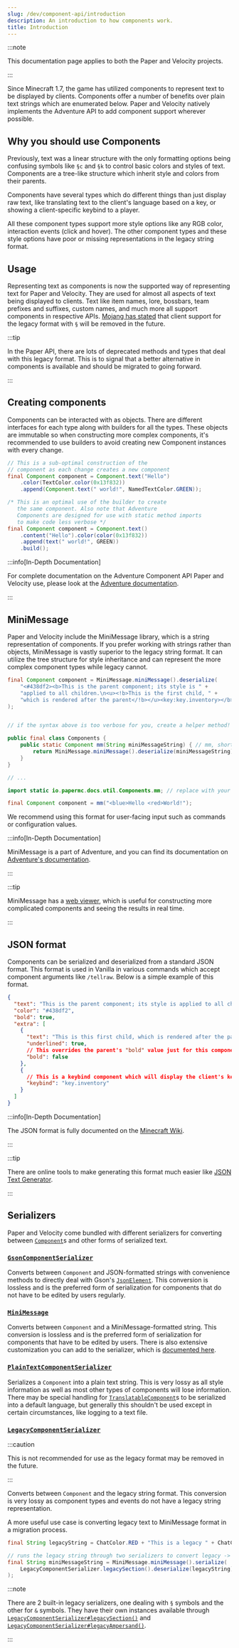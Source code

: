```yaml
---
slug: /dev/component-api/introduction
description: An introduction to how components work.
title: Introduction
---
```


:::note

This documentation page applies to both the Paper and Velocity projects.

:::

Since Minecraft 1.7, the game has utilized components to represent text to be displayed
by clients. Components offer a number of benefits over plain text strings which are enumerated below.
Paper and Velocity natively implements the Adventure API to add component support wherever possible.

## Why you should use Components

Previously, text was a linear structure with the only formatting options being
confusing symbols like `§c` and `§k` to control basic colors and styles of text.
Components are a tree-like structure which inherit style and colors from their parents.

Components have several types which do different things than just display raw text, like
translating text to the client's language based on a key, or showing a client-specific keybind
to a player.

All these component types support more style options like any RGB color, interaction events
(click and hover). The other component types and these style options have poor or missing
representations in the legacy string format.

## Usage

Representing text as components is now the supported way of representing text for Paper and Velocity. They are used
for almost all aspects of text being displayed to clients. Text like item names, lore, bossbars, team prefixes and
suffixes, custom names, and much more all support components in respective APIs.
[Mojang has stated](https://bugs.mojang.com/browse/MC-190605?focusedId=993040&page=com.atlassian.jira.plugin.system.issuetabpanels%3Acomment-tabpanel#comment-993040)
that client support for the legacy format with `§` will be removed in the future.


:::tip

In the Paper API, there are lots of deprecated methods and types that deal with this legacy format. This is to
signal that a better alternative in components is available and should be migrated to going forward.

:::

## Creating components

Components can be interacted with as objects. There are different interfaces for each type along with
builders for all the types. These objects are immutable so when constructing more complex components, it's
recommended to use builders to avoid creating new Component instances with every change.

```java
// This is a sub-optimal construction of the
// component as each change creates a new component
final Component component = Component.text("Hello")
    .color(TextColor.color(0x13f832))
    .append(Component.text(" world!", NamedTextColor.GREEN));

/* This is an optimal use of the builder to create
   the same component. Also note that Adventure
   Components are designed for use with static method imports
   to make code less verbose */
final Component component = Component.text()
    .content("Hello").color(color(0x13f832))
    .append(text(" world!", GREEN))
    .build();
```

:::info[In-Depth Documentation]

For complete documentation on the Adventure Component API Paper and Velocity use, please look at the
[Adventure documentation](https://docs.advntr.dev).

:::

## MiniMessage

Paper and Velocity include the MiniMessage library, which is a string representation of components. If you prefer working with
strings rather than objects, MiniMessage is vastly superior to the legacy string format. It can utilize the tree
structure for style inheritance and can represent the more complex component types while legacy cannot.

```java
final Component component = MiniMessage.miniMessage().deserialize(
    "<#438df2><b>This is the parent component; its style is " +
    "applied to all children.\n<u><!b>This is the first child, " +
    "which is rendered after the parent</!b></u><key:key.inventory></b></#438df2>"
);


// if the syntax above is too verbose for you, create a helper method!

public final class Components {
    public static Component mm(String miniMessageString) { // mm, short for MiniMessage
        return MiniMessage.miniMessage().deserialize(miniMessageString);
    }
}

// ...

import static io.papermc.docs.util.Components.mm; // replace with your own package

final Component component = mm("<blue>Hello <red>World!");
```

We recommend using this format for user-facing input such as commands or configuration values.

:::info[In-Depth Documentation]

MiniMessage is a part of Adventure, and you can find its documentation on [Adventure's documentation](https://docs.advntr.dev/minimessage/index.html).

:::

:::tip

MiniMessage has a [web viewer](https://webui.advntr.dev/), which is useful for constructing more complicated components and seeing the results in real time.

:::

## JSON format

Components can be serialized and deserialized from a standard JSON format. This format is used
in Vanilla in various commands which accept component arguments like `/tellraw`. Below is a simple example
of this format.

```json
{
  "text": "This is the parent component; its style is applied to all children.\n",
  "color": "#438df2",
  "bold": true,
  "extra": [
    {
      "text": "This is this first child, which is rendered after the parent",
      "underlined": true,
      // This overrides the parent's "bold" value just for this component
      "bold": false
    },
    {
      // This is a keybind component which will display the client's keybind for that action
      "keybind": "key.inventory"
    }
  ]
}
```

:::info[In-Depth Documentation]

The JSON format is fully documented on the [Minecraft Wiki](https://minecraft.wiki/w/Raw_JSON_text_format).

:::

:::tip

There are online tools to make generating this format much easier like [JSON Text Generator](https://minecraft.tools/en/json_text.php).

:::

## Serializers

Paper and Velocity come bundled with different serializers for converting between
[`Component`](https://jd.advntr.dev/api/latest/net/kyori/adventure/text/Component.html)s and other forms of serialized text.

### [`GsonComponentSerializer`](https://jd.advntr.dev/text-serializer-gson/latest)

Converts between `Component`
and JSON-formatted strings with convenience methods to directly deal with Gson's
[`JsonElement`](https://javadoc.io/doc/com.google.code.gson/gson/latest/com.google.gson/com/google/gson/JsonElement.html).
This conversion is lossless and is the preferred form of serialization for components that do not have to be edited by users regularly.

### [`MiniMessage`](https://jd.advntr.dev/text-minimessage/latest)

Converts between `Component`
and a MiniMessage-formatted string. This conversion is lossless and is the preferred form of
serialization for components that have to be edited by users. There is also extensive customization you can add to the
serializer, which is [documented here](https://docs.advntr.dev/minimessage/api.html#getting-started).

### [`PlainTextComponentSerializer`](https://jd.advntr.dev/text-serializer-plain/latest)

Serializes a `Component` into a plain text string. This is very lossy as all style information as well as most other
types of components will lose information. There may be special handling for
[`TranslatableComponent`](https://jd.advntr.dev/api/latest/net/kyori/adventure/text/TranslatableComponent.html)s to be serialized
into a default language, but generally this shouldn't be used except in certain circumstances, like logging to a text file.

### [`LegacyComponentSerializer`](https://jd.advntr.dev/text-serializer-legacy/latest)

:::caution

This is not recommended for use as the legacy format may be removed in the future.

:::

Converts between `Component` and the legacy string format.
This conversion is very lossy as component types and events do not have a legacy string representation.

A more useful use case is converting legacy text to MiniMessage format in a migration process.
```java
final String legacyString = ChatColor.RED + "This is a legacy " + ChatColor.GOLD + "string";

// runs the legacy string through two serializers to convert legacy -> MiniMessage
final String miniMessageString = MiniMessage.miniMessage().serialize(
    LegacyComponentSerializer.legacySection().deserialize(legacyString)
);
```

:::note

There are 2 built-in legacy serializers, one dealing with `§` symbols and the other for
`&` symbols. They have their own instances available through
[`LegacyComponentSerializer#legacySection()`](https://jd.advntr.dev/text-serializer-legacy/latest/net/kyori/adventure/text/serializer/legacy/LegacyComponentSerializer.html#legacySection())
and [`LegacyComponentSerializer#legacyAmpersand()`](https://jd.advntr.dev/text-serializer-legacy/latest/net/kyori/adventure/text/serializer/legacy/LegacyComponentSerializer.html#legacyAmpersand()).

:::
